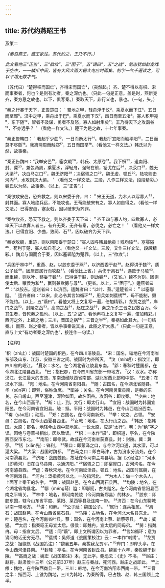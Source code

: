 ```yaml
---
---
---
```

title: 苏代约燕昭王书
---



燕策二

*（秦召燕王，燕王欲往。苏代约之，王乃不行。）*

*此文看他三“正告”，三“欲攻”，三“困于”，五“谪曰”，五“之战”，笔态犹如群龙戏于空中，一一麟爪中间，皆有大风大雨大霸大电应时而集。初学一气千遍读之，可以平增无数才气。*

（苏代曰）“楚得枳而国亡¹，齐得宋而国亡²，（突然起。）齐、楚不得以有枳、宋而事秦者，何也？是则有功者，秦之深仇也。（只此一句是正意。盖是时，燕新克齐，秦方忌之故也。以下，俱写秦。）秦取天下，非行义也，暴也。（一句，头。）

“秦之行暴于天下，正告楚曰：＇蜀地之甲，轻舟浮于汶³，乘夏水而下江⁴，五日而至郢⁵。汉中之甲，乘舟出于巴⁶，乘夏水而下汉⁷，四日而至五渚⁸。寡人积甲宛⁹，东下随¹⁰，智者不及谋，勇者不及怒，寡人如射隼矣¹¹。王乃待天下之攻函谷¹²，不亦远乎？＇（看他一样文法。）楚王为是之故，十七年事秦。

“秦正告韩曰：＇我起乎少曲¹³，一日而断太行¹⁴。我起乎宜阳而触平阳¹⁵，二日而莫不尽繇¹⁶。我离两周而触郑¹⁷，五日而国举¹⁸。（看他又一样文法。）韩氏以为然，故事秦。

“秦正告魏曰：“我举安邑¹⁹，塞女戟²⁰，韩氏、太原卷²¹。我下枳²²，道南阳、封、冀²³，兼包两周，乘夏水，浮轻舟，强弩在前，铦戈在后²⁴，决荥口²⁵，魏无大梁²⁶，决白马之口²⁷，魏无济阳²⁸；决宿胥之口²⁹，魏无虚、顿丘²⁰。陆攻则击河内³¹，水攻则灭大梁。＇（看他又一样文法。三段，凡作三样文法，段段精彩。）魏氏以为然，故事秦。（以上，三“正告”。）

“秦欲攻安邑，恐齐救之，则以宋委于齐，曰：＂宋王无道，为木人以写寡人³²，射其面。寡人地绝兵远，不能攻也。王苟能破宋有之，寡人如自得之。（看他一样文法。）已得安邑，塞女戟，因以破宋为齐罪。

“秦欲攻齐，恐天下救之，则以齐委于天下曰：＂齐王四与寡人约，四欺寡人，必率天下以攻寡人者三。有齐无秦，无齐有秦，必伐之，必亡之！＇（看他又一样文法。）已得宜阳、少曲，致蔺、石³³，因以破齐为天下罪。

“秦欲攻魏，重楚，则以南阳委于楚曰：“寡人固与韩且绝矣！残均陵³⁴，塞鄠隘³⁵，苟利于楚，寡人如自有之。（看他又一样文法。三段，又作三样文法，段段精彩。）魏弃与国而合于秦，因以塞鄲隘为楚罪。（以上，三“欲攻”。）

“兵困于林中³⁶，重燕、赵，以胶东委于燕³⁷，以济西委于赵³⁸。赵得讲于魏³⁹，质公子延⁴⁰，因犀首属行而攻赵⁴¹。（看他比上省。）兵伤于离石⁴²，遇败于马陵⁴³，而重魏，则以叶、蔡委于魏⁴⁴。已得讲于赵，则劫魏⁴⁵，（又省。）魏不为割。困则使太后、穰侯为和⁴⁶，赢则兼欺舅与母⁴⁷。（更省。以上，三“困于”。）适燕者曰⁴⁸：“以胶东。适赵者曰：以济西。适魏者曰：“以叶、蔡。”适楚者曰：＂以塞鄳隘。＇适齐者曰：“以宋。此必令其言如循环⁴⁹，用兵如刺蜚绣⁵⁰，母不能制，舅不能约。（以上，五“谪曰”。看他又将上文复写一遍，倍加精彩。）龙贾之战⁵¹，岸门之战⁵²，封陵之战⁵³，高商之战⁵⁴，赵庄之战⁵⁵，秦之所杀三晋之民数百万。今其生者，皆死秦之孤也。（以上，五“之战”。看他再将上文复写一遍，倍加精彩。）西河之外，上雒之地；三川，晋国之祸⁵⁶；三晋之半⁵⁷，秦祸如此其大。（一句结秦。）而燕、赵之秦者，皆以争事秦说其主，此臣之所大患。”（只此一句是正意，直与上文“有功者秦之深仇也”，接连作一句读。）

【注释】

¹枳（zhǐ止）：战国时楚国的枳邑，在今四川涪陵县。
²宋：国名，辖地在今河南省东部及山东、江苏、安徽三省之间。战国时为齐所灭。
³汶（mín岷）：指汶江，即四川省的岷江。
⁴夏水：水名，在今湖北省江陵县东南。
⁵郢：春秋时楚国都，在今湖北江陵县西北。
⁶巴；指巴郡，在今四川省东部一带地方。
⁷汉：汉水。亦称汉江，长江最大的支流，东南流经陕西省南部、湖北省西北部和中部。
⁸五渚：在汉水下游。
⁹宛：地名，在今河南省南阳县。
¹⁰随：古国名，在今湖北省随县。
¹¹华（sǔn笋）；即鹁，俗称鱼鹰。
¹²函谷；关名，在今河南灵宝县南，是秦的东关。东自崤山，西至潼津，深险如函，故名函谷。攻函谷：即攻秦。
¹³少曲：地名，在今山西高平。
¹⁴断：止，到。太行：即太行山。
¹⁵宜阳：战国时为韩国宜阳邑，在今河南省宜阳县。触：抵。平阳：战国时为韩邑，在今山西临汾西南。
¹⁶霉（yáo摇）；动摇。
¹⁷郑：古国名，在今河南新郑。
¹⁸举：攻克、占领。
¹⁹安邑：古邑名，在今山西夏县西北。
²⁰女戟：地名，在太行山之西。
²¹韩氏：指韩国。太原：郡名，地辖今山西中部地区。一说太原，应是“太行”。卷：为“绝”字之误。因绝与卷草书相似，因以致误。
²²枳：一本作“轵”，即枳道，亭名，在今陕西西安市东北。
²³南阳：即修武。故城在今河南省获嘉县。封：封陵。冀：冀亭。
²⁴铦（xiān先）：锋利。
²⁵荣口：即荥泽之口，与今汴河口通，其水深，可以灌大梁。
²⁶大梁：战国时魏都。
²⁷白马之口：即白马津，古为汾水分流处。在今河南滑县北。
²⁸济阳：战国魏邑，故址在今河南兰考县境。据《水经注》：“河水（即黄河）旧在白马县南，决通济阳。”
²⁹宿胥之口：即宿胥口，古河沟名，在今河南濬县西。
³⁰虚：春秋宋地，在今河南延津县。顿丘：地名，战国时属魏，在今河南滩县。
³¹河内：泛指黄河以北，一般指河北。
³²为木人：做一个木头人，上面写上秦王的名字。
³³茵：战国赵邑，在今山西离石县西。
³⁴均陵：地名，在今湖北省均县北。
³⁵鄳（méng萌）隘：即鄳阨，古关隘名。在今河南省信阳县西南之平靖关。
³⁶林中：地名，即河南苑陵（今河南新郑县）的林乡。
³⁷胶东：即胶东国，辖今山东省平度、莱阳、莱西等县及连南一带。
³⁸济西：在今山东聊城以南一带地方。
³⁹讲：和解。
⁴⁰公子延：魏国公子。
⁴¹属行：连兵相属。
⁴²离石：战国赵邑，在今山西省离石县。
⁴³马陵：古地名，在今河北大名县东北。
⁴⁴叶：楚邑名，在今河南省叶县。蔡：国名，在今河南上蔡、新蔡等县。
⁴⁵劫：威逼。
⁴⁶太后：指秦昭王母宜太后。很侯：即魏冉，宣太后的同母弟。
⁴⁷舅：指魏冉。母：指宣太后。
⁴⁸适：同“谪”，即上文所谓因以为罪者。
⁴⁹言如循环；意为谪问的话无穷无尽。
⁵⁰蜚绣：吴师道《战国策校注》云：一本作“剌绣”。
⁵¹龙贾之战：据鲍彪《战国策注》：“魏襄五年，秦拔我龙贾军。”
⁵²岸门：即岸头亭，在今山西河津县南。
⁵³封陵：亭名，在今河南省封丘县。魏襄十六年，秦败魏于封陵。
⁵⁴高商之战：姚宏《战国策注》本，无此字。鲍彪云：《史》不书。
⁵⁵赵庄：赵将。赵肃侯十三年（公元前337年）赵庄与秦战，死河西。赵庄之战即此。
⁵⁶上雒：魏地，在今陕西商县一带。三川：韩地，在今河南洛阳市西南一带。
⁵⁷三晋之半：指西河、上锥为魏地，三川为韩地，为秦所得，巳占魏、赵、韩三国领土之半。